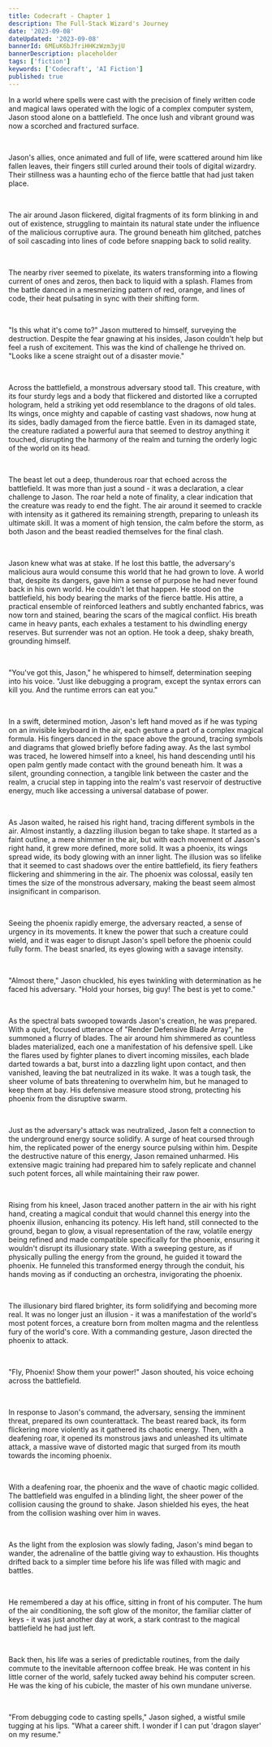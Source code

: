```yaml
---
title: Codecraft - Chapter 1
description: The Full-Stack Wizard's Journey
date: '2023-09-08'
dateUpdated: '2023-09-08'
bannerId: 6MEuK6bJfriHHKzWzm3yjU
bannerDescription: placeholder
tags: ['fiction']
keywords: ['Codecraft', 'AI Fiction']
published: true 
---
```



In a world where spells were cast with the precision of finely written code and magical laws operated with the logic of a complex computer system, Jason stood alone on a battlefield. The once lush and vibrant ground was now a scorched and fractured surface.

<br />

Jason's allies, once animated and full of life, were scattered around him like fallen leaves, their fingers still curled around their tools of digital wizardry. Their stillness was a haunting echo of the fierce battle that had just taken place.

<br />

The air around Jason flickered, digital fragments of its form blinking in and out of existence, struggling to maintain its natural state under the influence of the malicious corruptive aura. The ground beneath him glitched, patches of soil cascading into lines of code before snapping back to solid reality.

<br />

The nearby river seemed to pixelate, its waters transforming into a flowing current of ones and zeros, then back to liquid with a splash. Flames from the battle danced in a mesmerizing pattern of red, orange, and lines of code, their heat pulsating in sync with their shifting form.

<br />

"Is this what it's come to?" Jason muttered to himself, surveying the destruction. Despite the fear gnawing at his insides, Jason couldn't help but feel a rush of excitement. This was the kind of challenge he thrived on. "Looks like a scene straight out of a disaster movie."

<br />

Across the battlefield, a monstrous adversary stood tall. This creature, with its four sturdy legs and a body that flickered and distorted like a corrupted hologram, held a striking yet odd resemblance to the dragons of old tales. Its wings, once mighty and capable of casting vast shadows, now hung at its sides, badly damaged from the fierce battle. Even in its damaged state, the creature radiated a powerful aura that seemed to destroy anything it touched, disrupting the harmony of the realm and turning the orderly logic of the world on its head.

<br />

The beast let out a deep, thunderous roar that echoed across the battlefield. It was more than just a sound - it was a declaration, a clear challenge to Jason. The roar held a note of finality, a clear indication that the creature was ready to end the fight. The air around it seemed to crackle with intensity as it gathered its remaining strength, preparing to unleash its ultimate skill. It was a moment of high tension, the calm before the storm, as both Jason and the beast readied themselves for the final clash.

<br />

Jason knew what was at stake. If he lost this battle, the adversary's malicious aura would consume this world that he had grown to love. A world that, despite its dangers, gave him a sense of purpose he had never found back in his own world. He couldn't let that happen. He stood on the battlefield, his body bearing the marks of the fierce battle. His attire, a practical ensemble of reinforced leathers and subtly enchanted fabrics, was now torn and stained, bearing the scars of the magical conflict. His breath came in heavy pants, each exhales a testament to his dwindling energy reserves. But surrender was not an option. He took a deep, shaky breath, grounding himself.

<br />

"You've got this, Jason," he whispered to himself, determination seeping into his voice. "Just like debugging a program, except the syntax errors can kill you. And the runtime errors can eat you."

<br />

In a swift, determined motion, Jason's left hand moved as if he was typing on an invisible keyboard in the air, each gesture a part of a complex magical formula. His fingers danced in the space above the ground, tracing symbols and diagrams that glowed briefly before fading away. As the last symbol was traced, he lowered himself into a kneel, his hand descending until his open palm gently made contact with the ground beneath him. It was a silent, grounding connection, a tangible link between the caster and the realm, a crucial step in tapping into the realm's vast reservoir of destructive energy, much like accessing a universal database of power.

<br />

As Jason waited, he raised his right hand, tracing different symbols in the air. Almost instantly, a dazzling illusion began to take shape. It started as a faint outline, a mere shimmer in the air, but with each movement of Jason's right hand, it grew more defined, more solid. It was a phoenix, its wings spread wide, its body glowing with an inner light. The illusion was so lifelike that it seemed to cast shadows over the entire battlefield, its fiery feathers flickering and shimmering in the air. The phoenix was colossal, easily ten times the size of the monstrous adversary, making the beast seem almost insignificant in comparison.

<br />

Seeing the phoenix rapidly emerge, the adversary reacted, a sense of urgency in its movements. It knew the power that such a creature could wield, and it was eager to disrupt Jason's spell before the phoenix could fully form. The beast snarled, its eyes glowing with a savage intensity.

<br />

"Almost there," Jason chuckled, his eyes twinkling with determination as he faced his adversary. "Hold your horses, big guy! The best is yet to come."

<br />

As the spectral bats swooped towards Jason's creation, he was prepared. With a quiet, focused utterance of "Render Defensive Blade Array", he summoned a flurry of blades. The air around him shimmered as countless blades materialized, each one a manifestation of his defensive spell. Like the flares used by fighter planes to divert incoming missiles, each blade darted towards a bat, burst into a dazzling light upon contact, and then vanished, leaving the bat neutralized in its wake. It was a tough task, the sheer volume of bats threatening to overwhelm him, but he managed to keep them at bay. His defensive measure stood strong, protecting his phoenix from the disruptive swarm.

<br />

Just as the adversary's attack was neutralized, Jason felt a connection to the underground energy source solidify. A surge of heat coursed through him, the replicated power of the energy source pulsing within him. Despite the destructive nature of this energy, Jason remained unharmed. His extensive magic training had prepared him to safely replicate and channel such potent forces, all while maintaining their raw power.

<br />

Rising from his kneel, Jason traced another pattern in the air with his right hand, creating a magical conduit that would channel this energy into the phoenix illusion, enhancing its potency. His left hand, still connected to the ground, began to glow, a visual representation of the raw, volatile energy being refined and made compatible specifically for the phoenix, ensuring it wouldn't disrupt its illusionary state. With a sweeping gesture, as if physically pulling the energy from the ground, he guided it toward the phoenix. He funneled this transformed energy through the conduit, his hands moving as if conducting an orchestra, invigorating the phoenix.

<br />

The illusionary bird flared brighter, its form solidifying and becoming more real. It was no longer just an illusion - it was a manifestation of the world's most potent forces, a creature born from molten magma and the relentless fury of the world's core. With a commanding gesture, Jason directed the phoenix to attack.

<br />

"Fly, Phoenix! Show them your power!" Jason shouted, his voice echoing across the battlefield.

<br />

In response to Jason's command, the adversary, sensing the imminent threat, prepared its own counterattack. The beast reared back, its form flickering more violently as it gathered its chaotic energy. Then, with a deafening roar, it opened its monstrous jaws and unleashed its ultimate attack, a massive wave of distorted magic that surged from its mouth towards the incoming phoenix.

<br />

With a deafening roar, the phoenix and the wave of chaotic magic collided. The battlefield was engulfed in a blinding light, the sheer power of the collision causing the ground to shake. Jason shielded his eyes, the heat from the collision washing over him in waves.

<br />

As the light from the explosion was slowly fading, Jason's mind began to wander, the adrenaline of the battle giving way to exhaustion. His thoughts drifted back to a simpler time before his life was filled with magic and battles.

<br />

He remembered a day at his office, sitting in front of his computer. The hum of the air conditioning, the soft glow of the monitor, the familiar clatter of keys - it was just another day at work, a stark contrast to the magical battlefield he had just left.

<br />

Back then, his life was a series of predictable routines, from the daily commute to the inevitable afternoon coffee break. He was content in his little corner of the world, safely tucked away behind his computer screen. He was the king of his cubicle, the master of his own mundane universe.

<br />

"From debugging code to casting spells," Jason sighed, a wistful smile tugging at his lips. "What a career shift. I wonder if I can put 'dragon slayer' on my resume."
